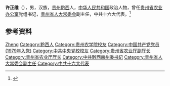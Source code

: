 '''许正维'''（{{bd|1947年|5月|}}），男，汉族，[[贵州|贵州]][[黔西|黔西]]人，[[中华人民共和国|中华人民共和国]]政治人物，曾任[[贵州省农业办公室|贵州省农业办公室]]党组书记，[[贵州省人大常委会|贵州省人大常委会]]副主任，中共十六大代表。<ref>{{Cite web|title=许正维辞去贵州省人大常委会副主任职务|url=http://leaders.people.com.cn/GB/10902900.html|accessdate=2020-07-08|work=贵州日报|archiveurl=https://web.archive.org/web/20101015024343/http://leaders.people.com.cn/GB/10902900.html|archivedate=2010-10-15|dead-url=no}}</ref>

== 参考资料 ==
{{reflist}}

{{中国人物小作品}}

{{Authority control}}
{{DEFAULTSORT:Xu许}}
[[Category:许姓|Zheng]]
[[Category:黔西人|Category:黔西人]]
[[Category:贵州农学院校友|Category:贵州农学院校友]]
[[Category:中国共产党党员_(1979年入党)|Category:中国共产党党员 (1979年入党)]]
[[Category:中共中央党校校友|Category:中共中央党校校友]]
[[Category:贵州省农业厅副厅长|Category:贵州省农业厅副厅长]]
[[Category:贵州省农业厅厅长|Category:贵州省农业厅厅长]]
[[Category:中共黔西南州委书记|Category:中共黔西南州委书记]]
[[Category:贵州省人大常委会副主任|Category:贵州省人大常委会副主任]]
[[Category:中共十六大代表|Category:中共十六大代表]]